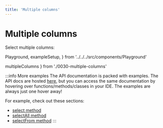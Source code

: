 ```yaml
---
title: 'Multiple columns'
---
```


# Multiple columns

Select multiple columns:

  Playground,
  exampleSetup,
} from '../../../src/components/Playground'

  multipleColumns
} from './0030-multiple-columns'

<div style={{ marginBottom: '1em' }}>
  <Playground code={multipleColumns} setupCode={exampleSetup} />
</div>

:::info More examples
The API documentation is packed with examples. The API docs are hosted [here](https://kysely-org.github.io/kysely-apidoc/),
but you can access the same documentation by hovering over functions/methods/classes in your IDE. The examples are always
just one hover away!

For example, check out these sections:
 - [select method](https://kysely-org.github.io/kysely-apidoc/interfaces/SelectQueryBuilder.html#select)
 - [selectAll method](https://kysely-org.github.io/kysely-apidoc/interfaces/SelectQueryBuilder.html#selectAll)
 - [selectFrom method](https://kysely-org.github.io/kysely-apidoc/classes/Kysely.html#selectFrom)
:::